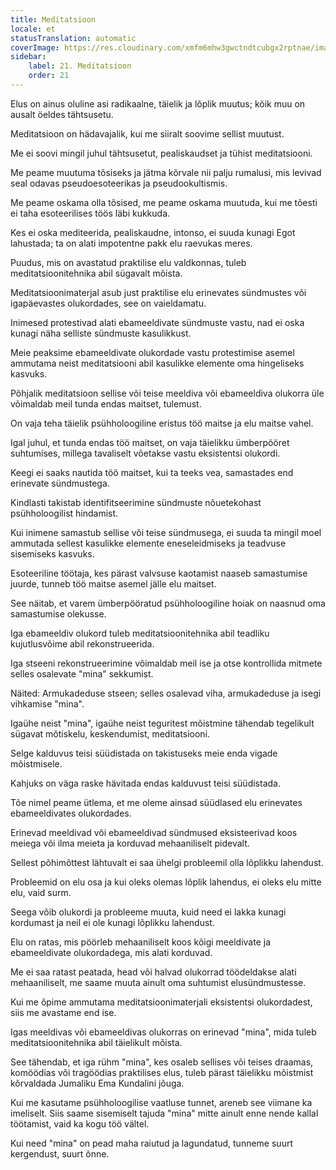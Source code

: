 ```yaml
---
title: Meditatsioon
locale: et
statusTranslation: automatic
coverImage: https://res.cloudinary.com/xmfm6mhw3gwctndtcubgx2rptnae/image/upload/v1741354419/small_cover_la_gran_rebelion_28716e29d2.webp
sidebar:
    label: 21. Meditatsioon
    order: 21
---
```

Elus on ainus oluline asi radikaalne, täielik ja lõplik muutus; kõik muu on ausalt öeldes tähtsusetu.

Meditatsioon on hädavajalik, kui me siiralt soovime sellist muutust.

Me ei soovi mingil juhul tähtsusetut, pealiskaudset ja tühist meditatsiooni.

Me peame muutuma tõsiseks ja jätma kõrvale nii palju rumalusi, mis levivad seal odavas pseudoesoteerikas ja pseudookultismis.

Me peame oskama olla tõsised, me peame oskama muutuda, kui me tõesti ei taha esoteerilises töös läbi kukkuda.

Kes ei oska mediteerida, pealiskaudne, intonso, ei suuda kunagi Egot lahustada; ta on alati impotentne pakk elu raevukas meres.

Puudus, mis on avastatud praktilise elu valdkonnas, tuleb meditatsioonitehnika abil sügavalt mõista.

Meditatsioonimaterjal asub just praktilise elu erinevates sündmustes või igapäevastes olukordades, see on vaieldamatu.

Inimesed protestivad alati ebameeldivate sündmuste vastu, nad ei oska kunagi näha selliste sündmuste kasulikkust.

Meie peaksime ebameeldivate olukordade vastu protestimise asemel ammutama neist meditatsiooni abil kasulikke elemente oma hingeliseks kasvuks.

Põhjalik meditatsioon sellise või teise meeldiva või ebameeldiva olukorra üle võimaldab meil tunda endas maitset, tulemust.

On vaja teha täielik psühholoogiline eristus töö maitse ja elu maitse vahel.

Igal juhul, et tunda endas töö maitset, on vaja täielikku ümberpööret suhtumises, millega tavaliselt võetakse vastu eksistentsi olukordi.

Keegi ei saaks nautida töö maitset, kui ta teeks vea, samastades end erinevate sündmustega.

Kindlasti takistab identifitseerimine sündmuste nõuetekohast psühholoogilist hindamist.

Kui inimene samastub sellise või teise sündmusega, ei suuda ta mingil moel ammutada sellest kasulikke elemente eneseleidmiseks ja teadvuse sisemiseks kasvuks.

Esoteeriline töötaja, kes pärast valvsuse kaotamist naaseb samastumise juurde, tunneb töö maitse asemel jälle elu maitset.

See näitab, et varem ümberpööratud psühholoogiline hoiak on naasnud oma samastumise olekusse.

Iga ebameeldiv olukord tuleb meditatsioonitehnika abil teadliku kujutlusvõime abil rekonstrueerida.

Iga stseeni rekonstrueerimine võimaldab meil ise ja otse kontrollida mitmete selles osalevate "mina" sekkumist.

Näited: Armukadeduse stseen; selles osalevad viha, armukadeduse ja isegi vihkamise "mina".

Igaühe neist "mina", igaühe neist teguritest mõistmine tähendab tegelikult sügavat mõtiskelu, keskendumist, meditatsiooni.

Selge kalduvus teisi süüdistada on takistuseks meie enda vigade mõistmisele.

Kahjuks on väga raske hävitada endas kalduvust teisi süüdistada.

Tõe nimel peame ütlema, et me oleme ainsad süüdlased elu erinevates ebameeldivates olukordades.

Erinevad meeldivad või ebameeldivad sündmused eksisteerivad koos meiega või ilma meieta ja korduvad mehaaniliselt pidevalt.

Sellest põhimõttest lähtuvalt ei saa ühelgi probleemil olla lõplikku lahendust.

Probleemid on elu osa ja kui oleks olemas lõplik lahendus, ei oleks elu mitte elu, vaid surm.

Seega võib olukordi ja probleeme muuta, kuid need ei lakka kunagi kordumast ja neil ei ole kunagi lõplikku lahendust.

Elu on ratas, mis pöörleb mehaaniliselt koos kõigi meeldivate ja ebameeldivate olukordadega, mis alati korduvad.

Me ei saa ratast peatada, head või halvad olukorrad töödeldakse alati mehaaniliselt, me saame muuta ainult oma suhtumist elusündmustesse.

Kui me õpime ammutama meditatsioonimaterjali eksistentsi olukordadest, siis me avastame end ise.

Igas meeldivas või ebameeldivas olukorras on erinevad "mina", mida tuleb meditatsioonitehnika abil täielikult mõista.

See tähendab, et iga rühm "mina", kes osaleb sellises või teises draamas, komöödias või tragöödias praktilises elus, tuleb pärast täielikku mõistmist kõrvaldada Jumaliku Ema Kundalini jõuga.

Kui me kasutame psühholoogilise vaatluse tunnet, areneb see viimane ka imeliselt. Siis saame sisemiselt tajuda "mina" mitte ainult enne nende kallal töötamist, vaid ka kogu töö vältel.

Kui need "mina" on pead maha raiutud ja lagundatud, tunneme suurt kergendust, suurt õnne.


